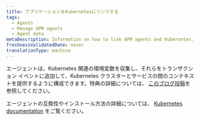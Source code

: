 ```yaml
---
title: アプリケーションをKubernetesにリンクする
tags:
  - Agents
  - Manage APM agents
  - Agent data
metaDescription: Information on how to link APM agents and Kubernetes.
freshnessValidatedDate: never
translationType: machine
---
```


エージェントは、Kubernetes 関連の環境変数を収集し、それらをトランザクション イベントに追加して、Kubernetes クラスターとサービスの間のコンテキストを提供するように構成できます。特典の詳細については、 [このブログ投稿](https://blog.newrelic.com/engineering/monitoring-application-performance-in-kubernetes/)を参照してください。

エージェントの互換性やインストール方法の詳細については、 [Kubernetes documentation](/docs/integrations/kubernetes-integration/metadata-injection/kubernetes-apm-metadata-injection) をご覧ください。